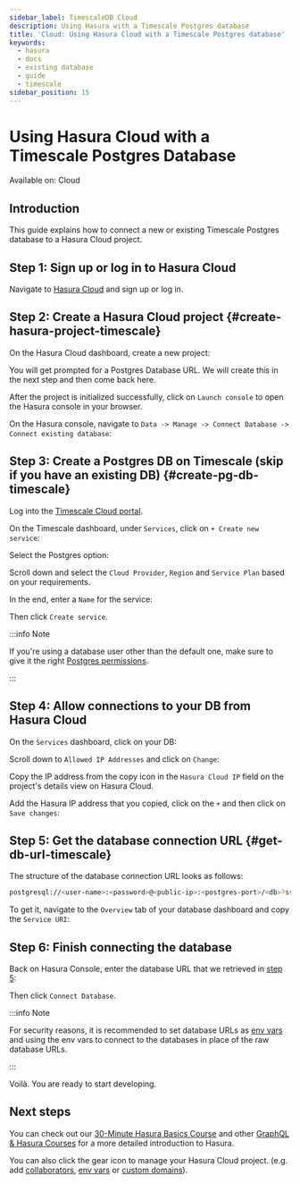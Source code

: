 ```yaml
---
sidebar_label: TimescaleDB Cloud
description: Using Hasura with a Timescale Postgres database
title: 'Cloud: Using Hasura Cloud with a Timescale Postgres database'
keywords:
  - hasura
  - docs
  - existing database
  - guide
  - timescale
sidebar_position: 15
---
```



# Using Hasura Cloud with a Timescale Postgres Database

<div className='badge badge--primary heading-badge'>Available on: Cloud</div>

## Introduction

This guide explains how to connect a new or existing Timescale Postgres database to a Hasura Cloud project.

## Step 1: Sign up or log in to Hasura Cloud

Navigate to [Hasura Cloud](https://cloud.hasura.io/signup/?pg=docs&plcmt=body&cta=navigate-to-hasura-cloud&tech=default)
and sign up or log in.

## Step 2: Create a Hasura Cloud project {#create-hasura-project-timescale}

On the Hasura Cloud dashboard, create a new project:

<Thumbnail src='/img/cloud-dbs/create-hasura-cloud-project.png' alt='Create Hasura Cloud project' width='1000px' />

You will get prompted for a Postgres Database URL. We will create this in the next step and then come back here.

After the project is initialized successfully, click on `Launch console` to open the Hasura console in your browser.

On the Hasura console, navigate to `Data -> Manage -> Connect Database -> Connect existing database`:

<Thumbnail src='/img/cloud-dbs/existing-db-setup.png' alt='Hasura Cloud database setup' width='700px' />

## Step 3: Create a Postgres DB on Timescale (skip if you have an existing DB) {#create-pg-db-timescale}

Log into the [Timescale Cloud portal](https://portal.timescale.cloud/login).

On the Timescale dashboard, under `Services`, click on `+ Create new service`:

<Thumbnail
  src='/img/cloud-dbs/timescale/create-new-service.png'
  alt='Create a new service on Timescale'
  width='1000px'
/>

Select the Postgres option:

<Thumbnail src='/img/cloud-dbs/timescale/select-postgres.png' alt='Select Postgres on Timescale' width='700px' />

Scroll down and select the `Cloud Provider`, `Region` and `Service Plan` based on your requirements.

In the end, enter a `Name` for the service:

<Thumbnail src='/img/cloud-dbs/timescale/create-service.png' alt='Create a service on Timescale' width='1000px' />

Then click `Create service`.

:::info Note

If you're using a database user other than the default one, make sure to give it the right
[Postgres permissions](/deployment/postgres-requirements.mdx#managed-pg-permissions).

:::

## Step 4: Allow connections to your DB from Hasura Cloud

On the `Services` dashboard, click on your DB:

<Thumbnail src='/img/cloud-dbs/timescale/select-db.png' alt='Select DB on Timescale' width='1000px' />

Scroll down to `Allowed IP Addresses` and click on `Change`:

<Thumbnail
  src='/img/cloud-dbs/timescale/change-allowed-ip-addresses.png'
  alt='Change allowed IP addresses on Timescale'
  width='1000px'
/>

Copy the IP address from the copy icon in the `Hasura Cloud IP` field on the project's details view on Hasura Cloud.

<Thumbnail src='/img/projects/hasura-cloud-ip.png' alt='Hasura Cloud IP field' width='1000px' />

Add the Hasura IP address that you copied, click on the `+` and then click on `Save changes`:

<Thumbnail src='/img/cloud-dbs/timescale/add-hasura-ip.png' alt='Add the Hasura IP on Timescale' width='500px' />

## Step 5: Get the database connection URL {#get-db-url-timescale}

The structure of the database connection URL looks as follows:

```bash
postgresql://<user-name>:<password>@<public-ip>:<postgres-port>/<db>?sslmode=require
```

To get it, navigate to the `Overview` tab of your database dashboard and copy the `Service URI`:

<Thumbnail src='/img/cloud-dbs/timescale/copy-service-uri.png' alt='Copy the service URI on Timescale' width='1000px' />

## Step 6: Finish connecting the database

Back on Hasura Console, enter the database URL that we retrieved in [step 5](#get-db-url-timescale):

<Thumbnail src='/img/cloud-dbs/timescale/TS-complete.png' alt='Database setup' width='600px' />

Then click `Connect Database`.

:::info Note

For security reasons, it is recommended to set database URLs as [env vars](/projects/env-vars.mdx) and using the env
vars to connect to the databases in place of the raw database URLs.

:::

Voilà. You are ready to start developing.

<Thumbnail src='/img/cloud-dbs/hasura-console.png' alt='Hasura console' width='1100px' />

## Next steps

You can check out our [30-Minute Hasura Basics Course](https://hasura.io/learn/graphql/hasura/introduction/) and other
[GraphQL & Hasura Courses](https://hasura.io/learn/) for a more detailed introduction to Hasura.

You can also click the gear icon to manage your Hasura Cloud project. (e.g. add
[collaborators](/projects/collaborators.mdx), [env vars](/projects/env-vars.mdx) or
[custom domains](/projects/domains.mdx)).

<Thumbnail src='/img/getting-started/project-manage.png' alt='Project actions' width='860px' />
